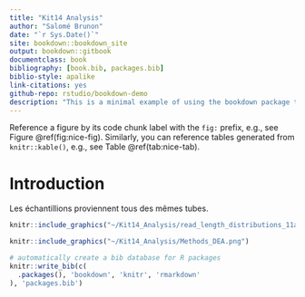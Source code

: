 ```yaml
--- 
title: "Kit14 Analysis"
author: "Salomé Brunon"
date: "`r Sys.Date()`"
site: bookdown::bookdown_site
output: bookdown::gitbook
documentclass: book
bibliography: [book.bib, packages.bib]
biblio-style: apalike
link-citations: yes
github-repo: rstudio/bookdown-demo
description: "This is a minimal example of using the bookdown package to write a book. The output format for this example is bookdown::gitbook."
---
```

Reference a figure by its code chunk label with the `fig:` prefix, e.g., see Figure \@ref(fig:nice-fig). Similarly, you can reference tables generated from `knitr::kable()`, e.g., see Table \@ref(tab:nice-tab).

# Introduction

Les échantillions proviennent tous des mêmes tubes. 

```r
knitr::include_graphics("~/Kit14_Analysis/read_length_distributions_11and9.png")
```

```r
knitr::include_graphics("~/Kit14_Analysis/Methods_DEA.png")
```

```r
# automatically create a bib database for R packages
knitr::write_bib(c(
  .packages(), 'bookdown', 'knitr', 'rmarkdown'
), 'packages.bib')
```
